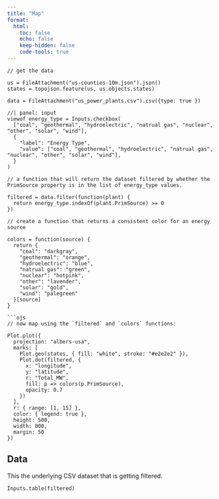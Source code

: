 ```yaml
---
title: "Map"
format:
  html:
    toc: false
    echo: false
    keep-hidden: false
    code-tools: true
---
```


```ojs
// get the data

us = FileAttachment("us-counties-10m.json").json()
states = topojson.feature(us, us.objects.states)

data = FileAttachment("us_power_plants.csv").csv({type: true })
```

```ojs
//| panel: input
viewof energy_type = Inputs.checkbox(
  ["coal", "geothermal", "hydroelectric", "natrual gas", "nuclear", "other", "solar", "wind"],
  {
    "label": "Energy Type",
    "value": ["coal", "geothermal", "hydroelectric", "natrual gas", "nuclear", "other", "solar", "wind"],
  }
)
```

```ojs
// a function that will return the dataset filtered by whether the PrimSource property is in the list of energy_type values.

filtered = data.filter(function(plant) {
  return energy_type.indexOf(plant.PrimSource) >= 0
})
```

```ojs
// create a function that returns a consistent color for an energy source

colors = function(source) {
  return {
    "coal": "darkgray",
    "geothermal": "orange",
    "hydroelectric": "blue",
    "natrual gas": "green",
    "nuclear": "hotpink",
    "other": "lavender",
    "solar": "gold",
    "wind": "palegreen"
  }[source]
}

```ojs
// now map using the `filtered` and `colors` functions:

Plot.plot({
  projection: "albers-usa",
  marks: [
    Plot.geo(states, { fill: "white", stroke: "#e2e2e2" }),
    Plot.dot(filtered, {
      x: "longitude",
      y: "latitude",
      r: "Total_MW",
      fill: p => colors(p.PrimSource),
      opacity: 0.7
    })
  ],
  r: { range: [1, 15] },
  color: { legend: true },
  height: 500,
  width: 800,
  margin: 50
})
```

## Data

This the underlying CSV dataset that is getting filtered.

```ojs
Inputs.table(filtered)
```
